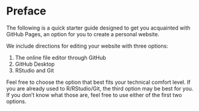 # Preface {.unnumbered}

The following is a quick starter guide designed to get you acquainted with GitHub Pages, an option for you to create a personal website.

We include directions for editing your website with three options:

1. The online file editor through GitHub
2. GitHub Desktop
3. RStudio and Git

Feel free to choose the option that best fits your technical comfort level. If you are already used to R/RStudio/Git, the third option may be best for you. If you don't know what those are, feel free to use either of the first two options.
